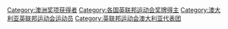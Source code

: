 [[Category:澳洲奖项获得者|Category:澳洲奖项获得者]]
[[Category:各国英联邦运动会奖牌得主|Category:各国英联邦运动会奖牌得主]]
[[Category:澳大利亚英联邦运动会运动员|Category:澳大利亚英联邦运动会运动员]]
[[Category:英联邦运动会澳大利亚代表团|Category:英联邦运动会澳大利亚代表团]]